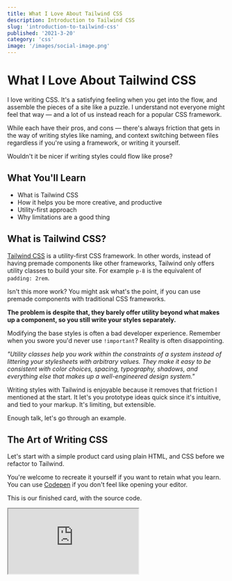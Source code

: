 ```yaml
---
title: What I Love About Tailwind CSS
description: Introduction to Tailwind CSS
slug: 'introduction-to-tailwind-css'
published: '2021-3-20'
category: 'css'
image: '/images/social-image.png'
---
```


# What I Love About Tailwind CSS

I love writing CSS. It's a satisfying feeling when you get into the flow, and assemble the pieces of a site like a puzzle. I understand not everyone might feel that way — and a lot of us instead reach for a popular CSS framework.

While each have their pros, and cons — there's always friction that gets in the way of writing styles like naming, and context switching between files regardless if you're using a framework, or writing it yourself.

Wouldn't it be nicer if writing styles could flow like prose?

## What You'll Learn

- What is Tailwind CSS
- How it helps you be more creative, and productive
- Utility-first approach
- Why limitations are a good thing

## What is Tailwind CSS?

[Tailwind CSS](https://tailwindcss.com/) is a utility-first CSS framework. In other words, instead of having premade components like other frameworks, Tailwind only offers utility classes to build your site. For example `p-8` is the equivalent of `padding: 2rem`.

Isn't this more work? You might ask what's the point, if you can use premade components with traditional CSS frameworks.

**The problem is despite that, they barely offer utility beyond what makes up a component, so you still write your styles separately.**

Modifying the base styles is often a bad developer experience. Remember when you swore you'd never use `!important`? Reality is often disappointing.

_"Utility classes help you work within the constraints of a system instead of littering your stylesheets with arbitrary values. They make it easy to be consistent with color choices, spacing, typography, shadows, and everything else that makes up a well-engineered design system."_

Writing styles with Tailwind is enjoyable because it removes that friction I mentioned at the start. It let's you prototype ideas quick since it's intuitive, and tied to your markup. It's limiting, but extensible.

Enough talk, let's go through an example.

## The Art of Writing CSS

Let's start with a simple product card using plain HTML, and CSS before we refactor to Tailwind.

You're welcome to recreate it yourself if you want to retain what you learn. You can use [Codepen](https://codepen.io/) if you don't feel like opening your editor.

This is our finished card, with the source code.

<Iframe
  height={800}
  title="Simple Product Card"
  src="https://codepen.io/mattcroat/embed/yLVmKXb?height=800&theme-id=dark&default-tab=result"
/>

You can copy the HTML code, if you want to get practice refactoring it to Tailwind later.

```html:index.html
<div class="container">
  <article class="card">
    <div class="card-image">
      <img src="https://i.ibb.co/09nx6Jt/converse.webp" alt="Converse sneakers" />
    </div>

    <div class="card-details">
      <h2 class="title">Converse Sneakers</h2>
      <span class="description">High Top (Lemon Yellow)</span>
      <span class="price">$60</span>
    </div>

    <div class="card-colors">
      <span class="screen-reader-only">Colors available</span>

      <button aria-label="Yellow" class="color-btn">
        <div class="color-container">
          <div class="color-first yellow"></div>
          <div class="color-second white"></div>
        </div>
      </button>

      <button aria-label="Red" class="color-btn">
        <div class="color-container">
          <div class="color-first red"></div>
          <div class="color-second white"></div>
        </div>
      </button>

      <button aria-label="Blue" class="color-btn">
        <div class="color-container">
          <div class="color-first blue"></div>
          <div class="color-second white"></div>
        </div>
      </button>

      <button aria-label="Black" class="color-btn">
        <div class="color-container">
          <div class="color-first black"></div>
          <div class="color-second white"></div>
        </div>
      </button>
    </div>

    <div class="card-add">
      <button class="add-btn">
        <p class="add-text">Add to Cart</p>
        <svg class="plus-icon" xmlns="http://www.w3.org/2000/svg" fill="none" viewBox="0 0 24 24" stroke="currentColor">
          <path stroke-linecap="round" stroke-linejoin="round" stroke-width="2" d="M12 6v6m0 0v6m0-6h6m-6 0H6" />
        </svg>
      </button>
    </div>
  </article>
</div>
```

```css:styles.css
@import url("https://fonts.googleapis.com/css2?family=Montserrat:wght@300;400;600;700&display=swap");

/* Reset */

*,
*::before,
*::after {
  margin: 0;
  padding: 0;
  box-sizing: border-box;
}

/* Variables */

:root {
  --app-bg-color: hsl(220, 13%, 91%);
  --card-bg-color: hsl(0, 0%, 100%);
  --text-color: hsl(215, 28%, 17%);
  --border: 1px solid hsl(220, 13%, 91%);
}

/* Container */

.container {
  height: 100vh;
  display: grid;
  place-content: center;
  padding: 1rem;
  font-family: "Montserrat", sans-serif;
  background-color: var(--app-bg-color);
  color: var(--text-color);
}

/* Card */

.card {
  max-width: 24rem;
  background-color: var(--card-bg-color);
  border-radius: 0.25rem;
  box-shadow: 0 10px 15px -3px hsla(0, 0%, 0%, 10%),
    0 4px 6px -2px hsla(0, 0%, 0%, 5%);
  overflow: hidden; /* for the image covering our border */
}

.card-image img {
  display: block;
  height: 100%;
  width: 100%;
  object-fit: cover;
}

.card-details {
  display: flex;
  flex-direction: column;
  gap: 0.5rem;
  margin-top: 1rem;
  padding: 0 1rem;
}

.title {
  font-size: 1.125rem;
  font-weight: 600;
}

.description {
  font-weight: 400;
}

.price {
  font-weight: 600;
}

.card-colors {
  display: flex;
  gap: 1rem;
  margin-top: 1rem;
  padding: 0 1rem;
}

.color-btn {
  padding: 0.125rem;
  background: none;
  border: var(--border);
  border-radius: 50%;
  cursor: pointer;
}

.color-container {
  height: 1.5rem;
  width: 1.5rem;
  transform: rotate(-45deg);
  border-radius: inherit;
  overflow: hidden;
}

.color-first {
  height: 50%;
}

.color-second {
  height: 50%;
}

.card-add {
  margin-top: 1rem;
  padding: 1rem;
  border-top: var(--border);
}

.add-btn {
  width: 100%;
  display: flex;
  justify-content: space-between;
  align-items: center;
  font-family: inherit;
  font-weight: 700;
  color: inherit;
  background: none;
  border: none;
  cursor: pointer;
}

.add-btn:hover {
  text-decoration: underline;
}

.add-text {
  font-size: 1rem;
}

.plus-icon {
  height: 1.5rem;
  width: 1.5rem;
}

/* Utils */

.screen-reader-only {
  position: absolute;
  width: 1px;
  height: 1px;
  clip: rect(0, 0, 0, 0);
  overflow: hidden;
}

.yellow {
  background-color: hsl(38, 92%, 50%);
}

.red {
  background-color: hsl(0, 84%, 60%);
}

.blue {
  background-color: hsl(217, 91%, 60%);
}

.black {
  background-color: hsl(215, 28%, 17%);
}

.white {
  background-color: hsl(0, 0%, 100%);
}

/* Media */

@media (prefers-color-scheme: dark) {
  :root {
    --app-bg-color: hsl(215, 28%, 17%);
    --card-bg-color: hsl(217, 19%, 27%);
    --text-color: hsl(0, 0%, 100%);
    --border: 1px solid hsl(220, 9%, 46%);
  }
}

@media (min-width: 640px) {
  .container {
    padding: 0;
  }
}
```

There's not much to the styles. We're using [Google Fonts](https://fonts.google.com/), [CSS variables](https://developer.mozilla.org/en-US/docs/Web/CSS/Using_CSS_custom_properties) to control dark mode, and I got the icon from [Heroicons](https://heroicons.com/).

I've added some basic media queries such as dark mode support, and responsive to show how it translates to Tailwind.

If you're wondering why for the color options we don't use a simple gradient — it's because of an issue with jagged edges when a color abruptly stops in a gradient causing banding.

```css:example.css
.gradient {
  background: linear-gradient(145deg, black 50%, white 50%);
}
```

<Image
  height={417}
  width={814}
  src="/images/introduction-to-tailwind-css/banding.webp"
  alt="Banding"
/>

It's a fixable problem, but I opted for this solution instead since it varies across browsers.

## Repetition

I mentioned earlier how I enjoy writing CSS, but it doesn't mean I enjoy repetition. How many times do we write out the same things over again?

I mean the tedious nature of curly brackets, semicolons, and coming up with class names, which leads to using metodologies like [BEM](http://getbem.com/introduction/), but we're only fooling ourselves believing this approach is truly a separation of concerns when our markup becomes dependant on the class names we assign it.

I love [SASS](https://sass-lang.com/), but truth be told, I rarely find use for it nowadays with CSS variables being a thing, and how everything is componetized if you're using a JavaScript framework, or having the option of using [CSS-in-JS](https://en.wikipedia.org/wiki/CSS-in-JS) in popular frameworks such as [React](https://reactjs.org/).

## The Tailwind CSS Approach

To get up and going, we're going to use [Tailwind Play](https://play.tailwindcss.com/) which is an official playground provided by the Tailwind team. It has everything set up. Once you open it, clear the example in the HTML file, so we can work from a blank slate.

If you want to use Tailwind in your project you can read the [installation steps](https://tailwindcss.com/docs/installation) from the documentation.

Let me briefly explain how Tailwind works.

Tailwind uses a `tailwind.config.js` config file that uses [PostCSS](https://postcss.org/) under the hood that uses the `@tailwind` directive inside your CSS file at build-time to inject:

- base (Tailwind base styles, CSS reset)
- components (component classes)
- utilities (utiliy classes)

Don't panic! This is just an explanation of how it works. To set it up is straightforward, and doesn't require any configuration.

The amount of utility classes can lead to huge files, but Tailwind purges unused styles for you creating a tiny file in production. You can learn more about it if you read [optimizing for production](https://tailwindcss.com/docs/optimizing-for-production).

Some people shrug their shoulders at resets, but when you're recreating a design. The amount of CSS you write is negligible since you only end up having to add a couple of lines of styles for things such as headings, and paragraphs.

You're going to rewrite the defaults anyhow, if you want consistency, and not spending a lot of time inspecting what styles you're trying to change.

Tailwind among other things also has support for dark mode, media queries, and plugins like [aspect ratio](https://github.com/tailwindlabs/tailwindcss-aspect-ratio) that gives elements a fixed aspect ratio making it easy to use those features without thinking about implementation details (at the time of writing this only Chrome, and Edge support the built-in [aspect-ratio](https://developer.mozilla.org/en-US/docs/Web/CSS/aspect-ratio)).

Let's refactor the earlier example to use Tailwind.

## Writing CSS Like Shakespeare

In the CSS section of Tailwind Play, we can import our font. Don't think it's anything magical. It's a normal CSS file.

```css:styles.css
@import url('https://fonts.googleapis.com/css2?family=Montserrat:wght@300;400;600;700&display=swap');

@tailwind base;
@tailwind components;
@tailwind utilities;
```

We can declare the font here like you would. Instead, let's modify the config instead. Tailwind by default doesn't come with everything enabled due to file size concerns (Tailwind Play has everything enabled).

That means we can also specify the base Tailwind colors we want to use. We can look at [available Tailwind colors](https://tailwindcss.com/docs/customizing-colors) for example, but we can also add our own under config.

```js:tailwind.config.js
const colors = require('tailwindcss/colors')

module.exports = {
  darkMode: 'media',
  theme: {
    color: {
      white: colors.white,
      gray: colors.gray,
      yellow: colors.yellow,
      red: colors.red,
      blue: colors.blue,
      black: colors.black,
    },
    fontFamily: {
      serif: ['Montserrat', 'system-ui'],
    },
  },
  variants: {},
  plugins: [],
}
```

You can copy the original HTML code if you wish to follow along. The nice thing is that we don't have to write any resets. We're going to start by replacing the classes with Tailwind.

Let's start with the container.

```html:index.html
<div class="grid h-screen p-4 font-serif text-gray-800 bg-gray-200 place-content-center dark:bg-gray-800 dark:text-gray-50 sm:p-0">
  <!-- ... -->
</div>
```

Notice the helpful autocomplete feature when you type out Tailwind classes. This makes for a nicer developer experience. If you're using VS Code I recommend you get [Tailwind CSS IntelliSense](https://marketplace.visualstudio.com/items?itemName=bradlc.vscode-tailwindcss). If at any point you lose the suggestions, press <kbd>Ctrl</kbd> + <kbd>Spacebar</kbd>.

The first thought you might have is "whoa, that's a lot of markup!". Once you shift how you think, you're not going to want to go back. I believe it's wrong saying that using Tailwind is not having to write CSS. It's the opposite. You write CSS, that's more terse.

You're able to change things as you think, not having to switch to a separate file, and think about naming conventions. It let's you be more creative, and productive.

Let's do the same for the card.

```html:index.html
<div class="grid h-screen p-4 font-serif text-gray-800 bg-gray-200 place-content-center dark:bg-gray-800 dark:text-gray-50 sm:p-0">
  <article class="max-w-sm overflow-hidden bg-white rounded shadow-lg dark:bg-gray-700">
    <!-- ... -->
  </article>
</div>
```

Notice how simple adding dark mode is with the `dark` variant, and the use of media queries. Tailwind uses a mobile first approach with the [default breakpoints](https://tailwindcss.com/docs/breakpoints) being `sm`, `md`, `lg`, `xl`, `2xl`.

We can even remove most of the styles from the image, because of Tailwind defaults.

```html:index.html
<div class="grid h-screen p-4 font-serif text-gray-800 bg-gray-200 place-content-center dark:bg-gray-800 dark:text-gray-50 sm:p-0">
  <article class="max-w-sm overflow-hidden bg-white rounded shadow-lg dark:bg-gray-700">
    <div>
      <img class="object-cover" src="https://i.ibb.co/09nx6Jt/converse.webp" alt="Converse sneakers"/>
    </div>
    <!-- ... -->
  </article>
</div>
```

Let's style the details such as title, description, price.

```html:index.html
<div class="grid h-screen p-4 font-serif text-gray-800 bg-gray-200 place-content-center dark:bg-gray-800 dark:text-gray-50 sm:p-0">
  <article class="max-w-sm overflow-hidden bg-white rounded shadow-lg dark:bg-gray-700">
    <div>
      <img class="object-cover" src="https://i.ibb.co/09nx6Jt/converse.webp" alt="Converse sneakers"/>
    </div>

    <div class="flex flex-col gap-0.5 mt-4 px-4">
      <h2 class="text-lg font-semibold">Converse Sneakers</h2>
      <span class="font-normal">High Top (Lemon Yellow)</span>
      <span class="font-semibold">$60</span>
    </div>
    <!-- ... -->
  </article>
</div>
```

Next up is the color section.

```html:index.html
<div class="grid h-screen p-4 font-serif text-gray-800 bg-gray-200 place-content-center dark:bg-gray-800 dark:text-gray-50 sm:p-0">
  <article class="max-w-sm overflow-hidden bg-white rounded shadow-lg dark:bg-gray-700">
    <div>
      <img class="object-cover" src="https://i.ibb.co/09nx6Jt/converse.webp" alt="Converse sneakers"/>
    </div>

    <div class="flex flex-col gap-0.5 mt-4 px-4">
      <h2 class="text-lg font-semibold">Converse Sneakers</h2>
      <span class="font-normal">High Top (Lemon Yellow)</span>
      <span class="font-semibold">$60</span>
    </div>

    <div class="flex gap-4 px-4 mt-4">
      <span class="sr-only">Colors available</span>

      <button aria-label="Yellow" class="p-0.5 bg-white border border-gray-200 dark:border-gray-500 rounded-full cursor-pointer">
        <div class="w-6 h-6 overflow-hidden transform -rotate-45 rounded-full">
          <div class="bg-yellow-500 h-1/2"></div>
          <div class="h-1/2 white"></div>
        </div>
      </button>

      <button aria-label="Red" class="p-0.5 bg-white border border-gray-200 dark:border-gray-500 rounded-full cursor-pointer">
        <div class="w-6 h-6 overflow-hidden transform -rotate-45 rounded-full">
          <div class="bg-red-500 h-1/2"></div>
          <div class="h-1/2 white"></div>
        </div>
      </button>

      <button aria-label="Blue" class="p-0.5 bg-white border border-gray-200 dark:border-gray-500 rounded-full cursor-pointer">
        <div class="w-6 h-6 overflow-hidden transform -rotate-45 rounded-full">
          <div class="bg-blue-500 h-1/2"></div>
          <div class="h-1/2 white"></div>
        </div>
      </button>

      <button aria-label="Black" class="p-0.5 bg-white border border-gray-200 dark:border-gray-500 rounded-full cursor-pointer">
        <div class="w-6 h-6 overflow-hidden transform -rotate-45 rounded-full">
          <div class="bg-gray-800 h-1/2"></div>
          <div class="h-1/2 white"></div>
        </div>
      </button>
    </div>
    <!-- ... -->
  </article>
</div>
```

"That's great, but it's a lot of repetition" you might be thinking. While you would be right, keep in mind when using a framework you often loop through some data you get. You would only have to change it in one place — if it was a component.

There's other ways of extracting out classes (see the documentation), but it's not recommended as you get into the same predicament as writing regular styles. One helpful feature is to toggle word wrap in your editor.

The last thing left is the "Add to Cart" section.

```html:index.html
<div class="grid h-screen p-4 font-serif text-gray-800 bg-gray-200 place-content-center dark:bg-gray-800 dark:text-gray-50 sm:p-0">
  <article class="max-w-sm overflow-hidden bg-white rounded shadow-lg dark:bg-gray-700">
    <div>
      <img class="object-cover" src="https://i.ibb.co/09nx6Jt/converse.webp" alt="Converse sneakers"/>
    </div>

    <div class="flex flex-col gap-0.5 mt-4 px-4">
      <h2 class="text-lg font-semibold">Converse Sneakers</h2>
      <span class="font-normal">High Top (Lemon Yellow)</span>
      <span class="font-semibold">$60</span>
    </div>

    <div class="flex gap-4 px-4 mt-4">
      <span class="sr-only">Colors available</span>

      <button aria-label="Yellow" class="p-0.5 bg-white border border-gray-200 dark:border-gray-500 rounded-full cursor-pointer">
        <div class="w-6 h-6 overflow-hidden transform -rotate-45 rounded-full">
          <div class="bg-yellow-500 h-1/2"></div>
          <div class="h-1/2 white"></div>
        </div>
      </button>

      <button aria-label="Red" class="p-0.5 bg-white border border-gray-200 dark:border-gray-500 rounded-full cursor-pointer">
        <div class="w-6 h-6 overflow-hidden transform -rotate-45 rounded-full">
          <div class="bg-red-500 h-1/2"></div>
          <div class="h-1/2 white"></div>
        </div>
      </button>

      <button aria-label="Blue" class="p-0.5 bg-white border border-gray-200 dark:border-gray-500 rounded-full cursor-pointer">
        <div class="w-6 h-6 overflow-hidden transform -rotate-45 rounded-full">
          <div class="bg-blue-500 h-1/2"></div>
          <div class="h-1/2 white"></div>
        </div>
      </button>

      <button aria-label="Black" class="p-0.5 bg-white border border-gray-200 dark:border-gray-500 rounded-full cursor-pointer">
        <div class="w-6 h-6 overflow-hidden transform -rotate-45 rounded-full">
          <div class="bg-gray-800 h-1/2"></div>
          <div class="h-1/2 white"></div>
        </div>
      </button>
    </div>

    <div class="p-4 mt-4 border-t border-gray-200 dark:border-gray-600">
      <button class="flex items-center justify-between w-full font-bold cursor-pointer hover:underline">
        <p class="text-base">Add to Cart</p>
        <svg
          class="w-6 h-6"
          xmlns="http://www.w3.org/2000/svg"
          fill="none"
          viewBox="0 0 24 24"
          stroke="currentColor"
        >
          <path
            stroke-linecap="round"
            stroke-linejoin="round"
            stroke-width="2"
            d="M12 6v6m0 0v6m0-6h6m-6 0H6"
          />
        </svg>
      </button>
    </div>
  </article>
</div>
```

There's more you can do with hover, focus, and other states. You can look at the [complete example](https://play.tailwindcss.com/MhPY3fFFtF) on Tailwind Play.

## Dealing With Remembering

Often people are overwhelmed with just the amount of regular CSS properties to remember. Tailwind requires you to understand CSS, unlike other frameworks which is a great way to learn.

You can have an easier time if you read the documentation, but I also recommend you dump the entire config file so you can reference it. This is done easily from the [configuration step](https://tailwindcss.com/docs/configuration).

```shell:terminal
npx tailwindcss init tailwindcss-full-config.js --full
```

The real `tailwindcss.config.js` config is going to be used for your project, and you can use this one for reference.

## Tailwind Components

If you end up loving Tailwind, but still think it's a drag to create components from scratch there's free resources like [Tailwind Components](https://tailwindcomponents.com/).

If you want access to official Tailwind components, you can look at the paid components from [Tailwind UI](https://tailwindui.com/) if you want to support the creators of Tailwind CSS.

## Conclusion

Hope you give Tailwind a chance! You can use it for other things such as [rapid prototypes](https://en.wikipedia.org/wiki/Software_prototyping). It might not be your cup of tea, and that's fine. I just hope you at least give it a try, and keep an open mind.

If you want to learn Tailwind CSS, I highly recommend watching [Tailwind CSS: From Zero to Production](https://www.youtube.com/playlist?list=PL5f_mz_zU5eXWYDXHUDOLBE0scnuJofO0) from the official [Tailwind Labs YouTube channel](https://www.youtube.com/tailwindlabs). You're going to end up learning more about CSS in the process.
